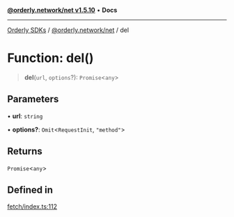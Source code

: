 [**@orderly.network/net v1.5.10**](/sdks/tech-doc/@orderly.network/net/README) • **Docs**

***

[Orderly SDKs](/sdks/tech-doc/packages) / [@orderly.network/net](/sdks/tech-doc/@orderly.network/net/README) / del

# Function: del()

> **del**(`url`, `options`?): `Promise`\<`any`\>

## Parameters

• **url**: `string`

• **options?**: `Omit`\<`RequestInit`, `"method"`\>

## Returns

`Promise`\<`any`\>

## Defined in

[fetch/index.ts:112](https://github.com/OrderlyNetwork/js-sdk/blob/554ae704783e3b83c40bb234a899e8f02987d9b6/packages/net/src/fetch/index.ts#L112)
